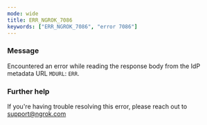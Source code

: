 ```yaml
---
mode: wide
title: ERR_NGROK_7086
keywords: ["ERR_NGROK_7086", "error 7086"]
---
```



### Message

Encountered an error while reading the response body from the IdP metadata URL `MDURL`: `ERR`.

<ErrorDetails />

### Further help

If you're having trouble resolving this error, please reach out to [support@ngrok.com](mailto:support@ngrok.com?subject=Help%20with%20ERR_NGROK_7086)
